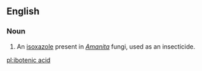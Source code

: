==English==

===Noun===
{{en-noun|-|head=[[ibotenic]] [[acid]]}}

# {{label|en|biochemistry}} An [[isoxazole]] present in ''[[Amanita]]'' fungi, used as an insecticide.

[[pl:ibotenic acid]]